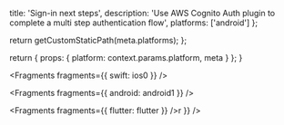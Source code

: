 
  title: 'Sign-in next steps',
  description:
    'Use AWS Cognito Auth plugin to complete a multi step authentication flow',
  platforms: ['android']
};

  return getCustomStaticPath(meta.platforms);
};

  return {
    props: {
      platform: context.params.platform,
      meta
    }
  };
}


<Fragments fragments={{ swift: ios0 }} />


<Fragments fragments={{ android: android1 }} />


<Fragments fragments={{ flutter: flutter }} />r }} />
